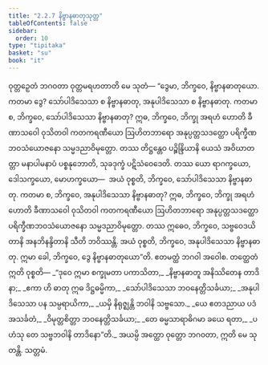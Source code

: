 ```yaml
---
title: "2.2.7 နိဗ္ဗာနဓာတုသုတ္တ"
tableOfContents: false
sidebar:
  order: 10
type: "tipitaka"
basket: "su"
book: "it"
---
```



<DynamicBreadcrumb />

<Division number="44" book="it">

<Paragraph number="279" book="it">
ဝုတ္တဉှေတံ ဘဂဝတာ ဝုတ္တမရဟတာတိ မေ သုတံ—
</Paragraph>

<Paragraph number="280" book="it">
“ဒွေမာ, ဘိက္ခဝေ, နိဗ္ဗာနဓာတုယော. ကတမာ ဒွေ? သော်ပါဒိသေသာ စ နိဗ္ဗာနဓာတု, အနုပါဒိသေသာ စ နိဗ္ဗာနဓာတု.
</Paragraph>

<Paragraph number="281" book="it">
ကတမာ စ, ဘိက္ခဝေ, သော်ပါဒိသေသာ နိဗ္ဗာနဓာတု? ဣဓ, ဘိက္ခဝေ, ဘိက္ခု အရဟံ ဟောတိ ခီဏာသဝေါ ဝုသိတဝါ ကတကရဏီယော ဩဟိတဘာရော အနုပ္ပတ္တသဒတ္ထော ပရိက္ခီဏဘဝသံယောဇနော သမ္မဒညာဝိမုတ္တော. တဿ တိဋ္ဌန္တေဝ ပဉ္စိန္ဒြိယာနိ ယေသံ အဝိဃာတတ္တာ မနာပါမနာပံ ပစ္စနုဘောတိ, သုခဒုက္ခံ ပဋိသံဝေဒေတိ. တဿ ယော ရာဂက္ခယော, ဒေါသက္ခယော, မောဟက္ခယော—  အယံ ဝုစ္စတိ, ဘိက္ခဝေ, သော်ပါဒိသေသာ နိဗ္ဗာနဓာတု.
</Paragraph>

<Paragraph number="282" book="it">
ကတမာ စ, ဘိက္ခဝေ, အနုပါဒိသေသာ နိဗ္ဗာနဓာတု? ဣဓ, ဘိက္ခဝေ, ဘိက္ခု အရဟံ ဟောတိ ခီဏာသဝေါ ဝုသိတဝါ ကတကရဏီယော ဩဟိတဘာရော အနုပ္ပတ္တသဒတ္ထော ပရိက္ခီဏဘဝသံယောဇနော သမ္မဒညာဝိမုတ္တော. တဿ ဣဓေဝ, ဘိက္ခဝေ, သဗ္ဗဝေဒယိတာနိ အနဘိနန္ဒိတာနိ သီတိ ဘဝိဿန္တိ. အယံ ဝုစ္စတိ, ဘိက္ခဝေ, အနုပါဒိသေသာ နိဗ္ဗာနဓာတု. ဣမာ ခေါ, ဘိက္ခဝေ, ဒွေ နိဗ္ဗာနဓာတုယော”တိ. ဧတမတ္ထံ ဘဂဝါ အဝေါစ. တတ္ထေတံ ဣတိ ဝုစ္စတိ—
</Paragraph>

<Paragraph number="283" type="verses" book="it">
_“ဒုဝေ ဣမာ စက္ခုမတာ ပကာသိတာ,_  
_နိဗ္ဗာနဓာတူ အနိဿိတေန တာဒိနာ;_  
_ဧကာ ဟိ ဓာတု ဣဓ ဒိဋ္ဌဓမ္မိကာ,_  
_သော်ပါဒိသေသာ ဘဝနေတ္တိသင်္ခယာ;_  
_အနုပါဒိသေသာ ပန သမ္ပရာယိကာ,_  
_ယမှိ နိရုဇ္ဈန္တိ ဘဝါနိ သဗ္ဗသော._  

</Paragraph>

<Paragraph number="284" type="verses" book="it">
_ယေ ဧတဒညာယ ပဒံ အသင်္ခတံ,_  
_ဝိမုတ္တစိတ္တာ ဘဝနေတ္တိသင်္ခယာ;_  
_တေ ဓမ္မသာရာဓိဂမာ ခယေ ရတာ,_  
_ပဟံသု တေ သဗ္ဗဘဝါနိ တာဒိနော”တိ._  

</Paragraph>

<Paragraph number="285" book="it">
အယမ္ပိ အတ္ထော ဝုတ္တော ဘဂဝတာ, ဣတိ မေ သုတန္တိ.

</Paragraph>
</Division>

<Paragraph number="286" type="center" book="it">
သတ္တမံ.
</Paragraph>
